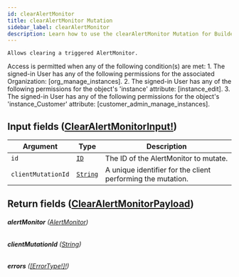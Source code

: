 ```yaml
---
id: clearAlertMonitor
title: clearAlertMonitor Mutation
sidebar_label: clearAlertMonitor
description: Learn how to use the clearAlertMonitor Mutation for Builder's API.
---
```


    Allows clearing a triggered AlertMonitor.

Access is permitted when any of the following condition(s) are met: 1. The signed-in User has any of the following permissions for the associated Organization: [org_manage_instances]. 2. The signed-in User has any of the following permissions for the object's 'instance' attribute: [instance_edit]. 3. The signed-in User has any of the following permissions for the object's 'instance_Customer' attribute: [customer_admin_manage_instances].

## Input fields ([ClearAlertMonitorInput!](/composer/builder/api/schema/input_object/ClearAlertMonitorInput.mdx))

| Argument           | Type                                     | Description                                                 |
| ------------------ | ---------------------------------------- | ----------------------------------------------------------- |
| `id`               | [`ID`](/composer/builder/api/schema/scalar/ID.mdx)         | The ID of the AlertMonitor to mutate.                       |
| `clientMutationId` | [`String`](/composer/builder/api/schema/scalar/String.mdx) | A unique identifier for the client performing the mutation. |

## Return fields ([ClearAlertMonitorPayload](/composer/builder/api/schema/object/ClearAlertMonitorPayload.mdx))

###### <b>alertMonitor</b> ([AlertMonitor](/composer/builder/api/schema/object/AlertMonitor.mdx))

###### <b>clientMutationId</b> ([String](/composer/builder/api/schema/scalar/String.mdx))

###### <b>errors</b> ([[ErrorType!]!](/composer/builder/api/schema/object/ErrorType.mdx))
